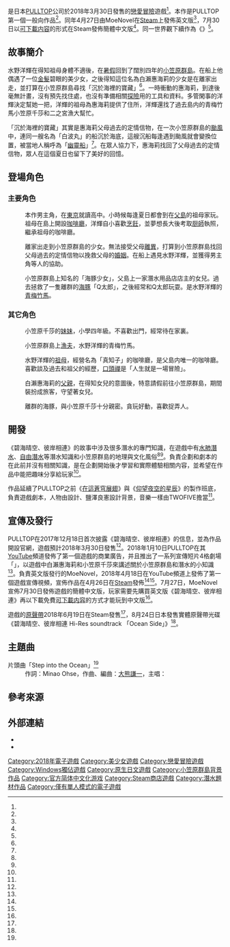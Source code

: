 {{Infobox animanga/Headerofja
|標題= 碧海晴空、彼岸相連
|圖像= Sora to Umi ga, Fureau Kanata game cover.jpg
|尺寸= 
|說明= 《碧海晴空、彼岸相連》遊戲封面
|日文名稱= 空と海が、ふれあう彼方
|英文名稱= Adventure of a Lifetime
|假名= そらとうみが ふれあうかなた
|羅馬字= Sora to Umi ga, Fureau Kanata
|類型= 戀愛
}}
{{Infobox animanga/name
|formal= 碧海晴空、彼岸相連
|common=
}}
{{Infobox animanga/Game
|標題= 
|遊戲類型= [[戀愛冒險|戀愛冒險]]
|使用平臺= Windows 7/8/10
|遊戲引擎= 
|開發團隊= [[PULLTOP|PULLTOP]]
|代理商= PULLTOP<br>MoeNovel（英文和中文版）
|製作人= 
|腳本= {{lang|ja|紺野アスタ}}<ref name="DLsite"/>
|美術= {{lang|ja|八島タカヒロ、ヤマシタコウジ}}<ref name="DLsite"/><br>{{lang|ja|田口まこと}}（SD原画）<ref name="DLsite"/><br>鹽澤良憲（美術設定）<ref name="DLsite"/><br>岡部順（背景）<ref name="DLsite"/>
|音樂= TWOFIVE<ref name="DLsite"/>
|監製= {{lang|ja|紺野アスタ}}、Yow<ref name="DLsite"/>
|遊戲人數= 1
|發售日= 2018年3月30日<br>2018年4月27日（英文版）
|對象年齡= 全年齡
|結局數= 2
}}
{{Infobox animanga/Footerofja}}
{{external media
| float  =
| width  =
| video1 = [https://www.youtube.com/watch?v=Q1pJYjq6O80 《碧海晴空、彼岸相連》預告片]
}}

{{Vgname|碧海晴空、彼岸相連|ja=空と海が、ふれあう彼方}}是日本[[PULLTOP|PULLTOP]]公司於2018年3月30日發售的[[戀愛冒險|戀愛冒險]]遊戲<ref name="moedigi01"/>。本作是PULLTOP第一個一般向作品<ref name="pulltop"/>。同年4月27日由MoeNovel在[[Steam|Steam]]上發佈英文版<ref name="Sirus Gaming"/>，7月30日以[[可下載内容|可下載内容]]的形式在Steam發佈簡體中文版<ref name="tgbus"/>。同一世界觀下續作為《{{lang|ja|あの日の旅人、ふれあう未来}}》<ref name="moedigi02"/>。

== 故事簡介 ==
水野洋輝在得知祖母身體不適後，在[[暑假|暑假]]回到了闊別四年的[[小笠原群島|小笠原群島]]。在船上他偶遇了一位[[金髮|金髮]]碧眼的美少女，之後得知這位名為白瀨惠海莉的少女是在離家出走，並打算在小笠原群島尋找「沉於海裡的寶藏」<ref name="巴哈姆特01"/>。一時衝動的惠海莉，到達後毫無計畫，沒有預先找住處，也沒有準備相關[[探險|探險]]用的工具和資料。多管閑事的洋輝決定幫她一把，洋輝的祖母為惠海莉提供了住所，洋輝還找了過去島内的青梅竹馬小笠原千莎和二之宮漁大幫忙。

「沉於海裡的寶藏」其實是惠海莉父母過去的定情信物，在一次小笠原群島的[[颱風|颱風]]中，連同一艘名為「白波丸」的船沉於海底，這艘沉船每逢遇到颱風就會變換位置，被當地人稱呼為「[[幽靈船|幽靈船]]」<ref name="巴哈姆特01"/>。在眾人協力下，惠海莉找回了父母過去的定情信物，眾人在這個夏日也留下了美好的回憶。

== 登場角色 ==
=== 主要角色 ===
; {{nihongo|水野洋輝|水野 洋輝}}
: 本作男主角，在[[東京|東京]]就讀高中。小時候每逢夏日都會到在[[父島|父島]]的祖母家玩。祖母在島上開設[[咖啡廳|咖啡廳]]，洋輝自小喜歡[[烹飪|烹飪]]，並夢想長大後考取[[厨師|厨師]]執照，繼承祖母的咖啡廳。

; {{nihongo|白瀨惠海莉|白瀬 恵海莉|聲：[[鬼頭明里|鬼頭明里]]<ref name="chara"/>}}
: 離家出走到小笠原群島的少女。無法接受父母[[離婚|離異]]，打算到小笠原群島找回父母過去的定情信物以挽救父母的[[婚姻|婚姻]]。在船上遇見水野洋輝，並獲得男主角等人的協助。

; {{nihongo|小笠原千莎|小笠原 ちさ|聲：[[高田憂希|高田憂希]]<ref name="chara"/>}}
: 小笠原群島上知名的「海豚少女」，父島上一家潛水用品店店主的女兒。過去拯救了一隻離群的[[海豚|海豚]]「Q太郎」，之後經常和Q太郎玩耍。是水野洋輝的[[青梅竹馬|青梅竹馬]]。

=== 其它角色 ===
; {{nihongo|小笠原智乃美|小笠原 ちなみ|聲：[[大野柚布子|大野柚布子]]<ref name="chara"/>}}
: 小笠原千莎的[[妹妹|妹妹]]，小學四年級。不喜歡出門，經常待在家裏。

; {{nihongo|二之宮漁大|二ノ宮 漁大|聲：[[村上聰|村上聰]]<ref name="chara"/>}}
: 小笠原群島上[[漁夫|漁夫]]，水野洋輝的青梅竹馬。

; {{nihongo|水野真知子|水野 マチ子|聲：[[寺依沙織|寺依沙織]]<ref name="chara"/>}}
: 水野洋輝的[[祖母|祖母]]，經營名為「真知子」的咖啡廳，是父島内唯一的咖啡廳。喜歡談及過去和祖父的經歷，[[口頭禪|口頭禪]]是「人生就是一場冒險」。

; {{nihongo|白瀨舟作|白瀬 舟作|聲：[[大泊貴揮|大泊貴揮]]<ref name="chara"/>}}
: 白瀨惠海莉的[[父親|父親]]，在得知女兒的意圖後，特意請假前往小笠原群島，期間裝扮成旅客，守望著女兒。

; {{nihongo|Q太郎|Q太郎|聲：[[久保田梨沙|久保田梨沙]]<ref name="chara"/>}}
: 離群的海豚，與小笠原千莎十分親密。貪玩好動，喜歡捉弄人。

== 開發 ==
《碧海晴空、彼岸相連》的故事中涉及很多潛水的專門知識，在遊戲中有[[水肺潛水|水肺潛水]]、[[自由潛水|自由潛水]]等潛水知識和小笠原群島的地理與文化風俗<ref name="Sirus Gaming"/><ref name="Siliconera"/>。負責企劃和劇本的{{lang|ja|紺野アスタ}}在此前并沒有相關知識，是在企劃開始後才學習和實際體驗相關内容，並希望在作品中能把趣味分享給玩家<ref name="linovel"/>。

作品延續了PULLTOP之前《[[在這蒼穹展翅|在這蒼穹展翅]]》與《[[仰望夜空的星辰|仰望夜空的星辰]]》的製作班底，{{lang|ja|紺野アスタ}}負責遊戲劇本，人物由{{lang|ja|八島タカヒロ}}設計、鹽澤良憲設計背景，音樂一樣由TWOFIVE擔當<ref name="TG Smart"/>。

== 宣傳及發行 ==
PULLTOP在2017年12月18日首次披露《碧海晴空、彼岸相連》的信息，並為作品開設官網，遊戲預計2018年3月30日發售<ref name="moedigi03"/>。2018年1月10日PULLTOP在其[[YouTube|YouTube]]頻道發佈了第一個遊戲的商業廣告，并且推出了一系列宣傳短片4格劇場「{{lang|ja|うみかなっ！}}」，以遊戲中白瀨惠海莉和小笠原千莎來講述關於小笠原群島和潛水的小知識<ref name="ota-suke"/>。負責英文版發行的MoeNovel，2018年4月18日在YouTube頻道上發佈了第一個遊戲宣傳視頻，宣佈作品在4月26日在[[Steam|Steam]]發佈<ref name="巴哈姆特02"/><ref name="Anime News Network01"/>。7月27日，MoeNovel宣佈7月30日發佈遊戲的簡體中文版，玩家需要先購買英文版《碧海晴空、彼岸相連》再以下載免費[[可下載内容|可下載内容]]的方式才能玩到中文版<ref name="tgbus"/>。

遊戲的[[原聲帶|原聲帶]]2018年6月19日在Steam發售<ref name="Anime News Network02"/>，8月24日日本發售實體原聲帶光碟《碧海晴空、彼岸相連 Hi-Res soundtrack 「Ocean Side」》<ref name="Ocean Side"/>。

== 主題曲 ==
{{external media
| float  =
| width  =
| video1 = [https://www.youtube.com/watch?v=06REyTy-iKw 《碧海晴空、彼岸相連》片頭曲]
}}
;片頭曲「Step into the Ocean」<ref name="song"/>
:作詞：Minao Ohse，作曲、編曲：[[大熊謙一|大熊謙一]]，主唱：{{lang|ja|まり子}}

== 參考來源 ==
{{Reflist|2|refs=
<ref name="DLsite">{{cite web |script-title=ja:空と海が、ふれあう彼方 [PULLTOP] |url=https://www.dlsite.com/soft/work/=/product_id/VJ014081.html |website=DLsite |accessdate=2021-02-06 |language=ja |archive-date=2021-02-07 |archive-url=https://web.archive.org/web/20210207014618/https://www.dlsite.com/soft/work/=/product_id/VJ014081.html |dead-url=no }}</ref>
<ref name="moedigi01">{{cite news |script-title=ja:小笠原諸島を舞台にしたひと夏の青春グラフィティ。PULLTOP『空と海が、ふれあう彼方』が公開 |url=https://moedigi.com/game/2017/12/pulltop-umikana/ |accessdate=2021-01-29 |work=モエデジ |date=2017-12-19 |language=ja |archive-date=2020-10-28 |archive-url=https://web.archive.org/web/20201028024040/https://moedigi.com/game/2017/12/pulltop-umikana/ |dead-url=no }}</ref>
<ref name="pulltop">{{cite web |script-title=ja:PULLTOP オフィシャルWebサイト《全年齢版》-product- |url=http://www.pulltop.com/top/product.html |website=pulltop |accessdate=2021-01-29 |archive-date=2020-10-31 |archive-url=https://web.archive.org/web/20201031020237/http://www.pulltop.com/top/product.html |dead-url=no }}</ref>
<ref name="Sirus Gaming">{{cite news |author1=Michaela Duterte |title=Adventure Of A Lifetime Review – It’s Fly When Girls Stop By For The Summer |url=https://sirusgaming.com/2018/04/27/adventure-of-a-lifetime-review/ |accessdate=2021-01-31 |work=Sirus Gaming |date=2018-04-27 |language=en |archive-date=2021-01-31 |archive-url=https://web.archive.org/web/20210131154903/https://sirusgaming.com/2018/04/27/adventure-of-a-lifetime-review/ |dead-url=no }}</ref>
<ref name="tgbus">{{cite news |author1=章鱼上校 |title=《碧海晴空、彼岸相连》将于推出简体中文版 |url=http://pc.tgbus.com/info_57/100021/ |accessdate=2021-01-29 |work=[[电玩巴士|巴士单机游戏]] |date=2018-07-27 |language=zh-hans |archive-date=2018-07-31 |archive-url=https://web.archive.org/web/20180731042021/http://pc.tgbus.com/info_57/100021/ |dead-url=no }}</ref>
<ref name="moedigi02">{{cite news |script-title=ja:PULLTOP『あの日の旅人、ふれあう未来』まり子が歌う曲に乗せたオープニングムービーが公開 |url=https://moedigi.com/game/2020/07/pulltop-mirai-op-movie/ |accessdate=2021-01-30 |work=モエデジ |date=2020-07-10 |language=ja |archive-date=2020-11-01 |archive-url=https://web.archive.org/web/20201101012534/https://moedigi.com/game/2020/07/pulltop-mirai-op-movie/ |dead-url=no }}</ref>
<ref name="巴哈姆特01">{{cite news |author1=Jessica |title=《在這蒼穹展翅》團隊新作《碧海晴空、彼岸相連》即日起支援簡體中文 |url=https://gnn.gamer.com.tw/detail.php?sn=166069 |accessdate=2021-01-29 |work=巴哈姆特電玩資訊站 |date=2018-07-30 |archive-date=2020-11-09 |archive-url=https://web.archive.org/web/20201109021154/https://gnn.gamer.com.tw/detail.php?sn=166069 |dead-url=no }}</ref>
<ref name="chara">{{cite web |script-title=ja:『空と海が、ふれあう彼方』オフィシャルサイト |url=http://www.pulltop.com/umikana/top.html#chara |website=pulltop |accessdate=2021-01-29 |language=ja |archive-date=2018-02-05 |archive-url=https://web.archive.org/web/20180205001246/http://www.pulltop.com/umikana/top.html#chara |dead-url=no }}</ref>
<ref name="Siliconera">{{cite news |author1=ALISTAIR WONG |title=Adventure Of A Lifetime Is About Ghost Ships & Young Love |url=https://www.siliconera.com/adventure-lifetime-ghost-ships-young-love/ |accessdate=2021-02-07 |work=Siliconera |date=2018-04-26 |language=en |archive-date=2020-09-27 |archive-url=https://web.archive.org/web/20200927232145/https://www.siliconera.com/adventure-lifetime-ghost-ships-young-love/ |dead-url=no }}</ref>
<ref name="linovel">{{cite web |author1=羽毛 |author2=银の翼 |title=毕竟我是高性能的，专访「ATRI」企划/剧本家紺野アスタ |url=https://www.linovel.net/article/781.html |website=轻之文库 |accessdate=2021-02-07 |language=zh-hans |date=2020-06-23 |archive-date=2020-11-24 |archive-url=https://web.archive.org/web/20201124224549/https://www.linovel.net/article/781.html |dead-url=no }}</ref>
<ref name="TG Smart">{{cite news  |script-title=ja:【発売直前コメント付き！】PULLTOPの新作は住む世界の違う少年と少女が出会い成長していく成長ADV |url=https://www.tgsmart.jp/article.aspx?a=21060 |accessdate=2021-02-05 |work=TG Smart |date=2018-03-28 |language=ja |archive-date=2021-02-07 |archive-url=https://web.archive.org/web/20210207014620/https://www.tgsmart.jp/?r=article.aspx%3fa%3d21060 |dead-url=no }}</ref>
<ref name="moedigi03">{{cite news |script-title=ja:小笠原諸島を舞台にしたひと夏の青春グラフィティ。PULLTOP『空と海が、ふれあう彼方』が公開 |url=https://moedigi.com/game/2017/12/pulltop-umikana/ |accessdate=2021-02-07 |work=モエデジ |date=2017-12-19 |language=ja |archive-date=2020-10-28 |archive-url=https://web.archive.org/web/20201028024040/https://moedigi.com/game/2017/12/pulltop-umikana/ |dead-url=no }}</ref>
<ref name="ota-suke">{{cite news |script-title=ja:PULLTOP「空と海が、ふれあう彼方」鬼頭明里&高田憂希声入りCM |url=https://www.ota-suke.jp/news/209525 |accessdate=2021-02-07 |work=おた☆スケ |language=ja |archive-date=2018-01-15 |archive-url=https://web.archive.org/web/20180115040449/http://www.ota-suke.jp/news/209525 |dead-url=no }}</ref>
<ref name="巴哈姆特02">{{cite news |author1=Jessica |title=《在這蒼穹展翅》團隊新作《一生的冒險》4 月底上市 在夏日裡找回沉入海裡的寶藏 |url=https://gnn.gamer.com.tw/detail.php?sn=161596 |accessdate=2021-02-07 |work=巴哈姆特電玩資訊站 |date=2021-04-19 |language=zh-hant |archive-date=2021-02-14 |archive-url=https://web.archive.org/web/20210214070842/https://gnn.gamer.com.tw/detail.php?sn=161596 |dead-url=no }}</ref>
<ref name="Anime News Network01">{{cite news |title=MoeNovel Will Release Adventure of a Lifetime Releases on Steam on April 26 |url=https://www.animenewsnetwork.com/press-release/130555 |accessdate=2021-02-07 |work=[[動畫新聞網|動畫新聞網]] |date=2018-04-19 |language=en}}</ref>
<ref name="Anime News Network02">{{cite news |title=MoeNovel is Proud to Announce A Sky Full of Stars Soundtrack and Adventure of a Lifetime Soundtrack Are Available Now on Steam |url=https://www.animenewsnetwork.com/press-release/133192 |accessdate=2021-02-07 |work=[[動畫新聞網|動畫新聞網]] |language=en}}</ref>
<ref name="Ocean Side">{{cite web |script-title=ja:『空と海が、ふれあう彼方』サウンドトラック『Ocean Side』 |url=http://www.pulltop.com/goods/umisound_co.html |website=pulltop |accessdate=2021-02-07 |language=ja |archive-date=2020-11-04 |archive-url=https://web.archive.org/web/20201104042503/http://www.pulltop.com/goods/umisound_co.html |dead-url=no }}</ref>
<ref name="song">{{cite web |script-title=ja:ErogeTrailers - 空と海が、ふれあう彼方 |url=http://erogetrailers.com/soft/15094 |website=erogetrailers.com |accessdate=2021-01-29 |archive-date=2019-04-16 |archive-url=https://web.archive.org/web/20190416151030/http://erogetrailers.com/soft/15094 |dead-url=no }}</ref>
}}

== 外部連結 ==
* {{official website|http://www.pulltop.com/umikana/top.html}}{{ja icon}}
* {{official website|https://moenovel.com/adventure-of-a-lifetime}}{{en icon}}

{{PULLTOP}}
{{Portal bar|电子游戏}}
{{DEFAULTSORT:Sora to Umi ga, Fureau Kanata}}
[[Category:2018年電子遊戲|Category:2018年電子遊戲]]
[[Category:美少女遊戲|Category:美少女遊戲]]
[[Category:戀愛冒險遊戲|Category:戀愛冒險遊戲]]
[[Category:Windows獨佔遊戲|Category:Windows獨佔遊戲]]
[[Category:原生日文遊戲|Category:原生日文遊戲]]
[[Category:小笠原群島背景作品|Category:小笠原群島背景作品]]
[[Category:官方简体中文化游戏|Category:官方简体中文化游戏]]
[[Category:Steam商店遊戲|Category:Steam商店遊戲]]
[[Category:潛水題材作品|Category:潛水題材作品]]
[[Category:僅有單人模式的電子遊戲|Category:僅有單人模式的電子遊戲]]